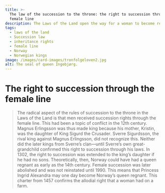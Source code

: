 ```yaml
---
title: >-
  The law of the succession to the throne: the right to succession through the
  female line
description: The Laws of the Land open the way for a woman to become reigning queen!
tags:
  - laws of the land
  - Succession law
  - inheritance rights
  - female line
  - Norway
  - Norwegian kings
image: /images/card-images/tronfolgeloven2.jpg
alt: The seal of queen Ingebjørg.
---
```



# The right to succession through the female line

<Blockquote
quote='“It is the eighth inheritance that the lawfully begotten son of the king’s daughter, solely the oldest, shall be king, one whose mother was lawfully begotten, if there are none of the others.”'
footer='Christianity section, chapter 4' />

<Container stil="initial side">
    The radical aspect of the rules of succession to the throne in the Laws of the Land is that men received succession rights through the female line. 
    This had been a topic of conflict in the 12th century. 
    Magnus Erlingsson was thus made king because his mother, Kristin, was the daughter of King Sigurd the Crusader. 
    Sverre Sigurdsson, the rival king against Magnus Erlingsson, did not recognize this. 
    Neither did the later kings from Sverre’s clan—until Sverre’s own great-grandchild confirmed this right to succession through his laws. 
    In 1302, the right to succession was extended to the king’s daughter if he had no sons. 
    Theoretically, then, Norway could have had a queen regnant as early as the 14th century. 
    Female succession was later abolished and was not reinstated until 1990. 
    This means that Princess Ingrid Alexandra may one day become Norway’s queen regnant.
</Container>

<Work id="ubb-diplom-0138" marcus="https://marcus.uib.no/instance/charter/ubb-diplom-0138.html">
This charter from 1457 confirms the allodial right that a woman had on a farm.
</Work>
